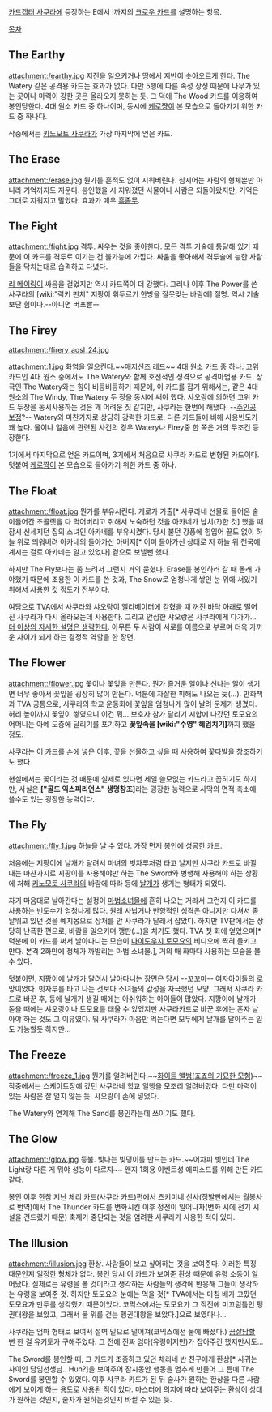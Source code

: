 [[카드캡터 사쿠라]]에 등장하는 E에서 I까지의 [[크로우 카드]]를 설명하는 항목.

[[목차]]

== The Earthy ==
attachment:/earthy.jpg
지진을 일으키거나 땅에서 지반이 솟아오르게 한다. The Watery 같은 공격용 카드는 효과가 없다. 다만 5행에 따른 속성 상성 때문에 나무가 있는 곳이나 마력이 강한 곳은 올라오지 못하는 듯. 그 덕에 The Wood 카드를 이용하여 봉인당한다. 4대 원소 카드 중 하나이며, 동시에 [[케로쨩]]이 본 모습으로 돌아가기 위한 카드 중 하나다.

작중에서는 [[키노모토 사쿠라]]가 가장 마지막에 얻은 카드.

== The Erase ==
attachment:/erase.jpg
뭔가를 흔적도 없이 지워버린다. 심지어는 사람의 형체뿐만 아니라 기억까지도 지운다. 봉인했을 시 지워졌던 사물이나 사람은 되돌아왔지만, 기억은 그대로 지워지고 말았다. 효과가 매우 [[흠좀무]].

== The Fight ==
attachment:/fight.jpg
격투. 싸우는 것을 좋아한다. 모든 격투 기술에 통달해 있기 때문에 이 카드를 격투로 이기는 건 불가능에 가깝다. 싸움을 좋아해서 격투술에 능한 사람들을 닥치는대로 습격하고 다녔다.

[[리 메이링]]이 싸움을 걸었지만 역시 카드쪽이 더 강했다. 그러나 이후 The Power를 쓴 사쿠라의 [wiki:"럭키 펀치" 지팡이 휘두르기 한방을 잘못맞는 바람에] 절명. 역시 기술보단 힘이다.--아니면 버프빨--

== The Firey ==
attachment:/firery_aosl_24.jpg

attachment:1.jpg
화염을 일으킨다.~~[[매지션즈 레드]]~~ 4대 원소 카드 중 하나. 고위 카드인 4대 원소 중에서도 The Watery와 함께 호전적인 성격으로 공격마법용 카드. 상극인 The Watery와는 힘이 비등비등하기 때문에, 이 카드를 잡기 위해서는, 같은 4대 원소의 The Windy, The Watery 두 장을 동시에 써야 했다. 샤오랑에 의하면 고위 카드 두장을 동시사용하는 것은 꽤 어려운 짓 같지만, 사쿠라는 한번에 해냈다. --[[주인공 보정]]?-- Watery와 마찬가지로 상당히 강력한 카드로, 다른 카드들에 비해 사용빈도가 꽤 높다. 물이나 얼음에 관련된 사건의 경우 Watery나 Firey중 한 쪽은 거의 무조건 등장한다.

1기에서 마지막으로 얻은 카드이며, 3기에서 처음으로 사쿠라 카드로 변형된 카드이다. 덧붙여 [[케로쨩]]이 본 모습으로 돌아가기 위한 카드 중 하나.

== The Float ==
attachment:/float.jpg
뭔가를 부유시킨다. 케로가 가출[* 사쿠라네 선물로 들어온 술이들어간 초콜렛을 다 먹어버리고 취해서 노숙하던 것을 아카네가 납치(?)한 것] 했을 때 잠시 신세지던 집의 소녀인 아카네를 부유시켰다. 당시 불던 강풍에 힘입어 끝도 없이 하늘 위로 띄워버려 아카네의 돌아가신 아버지[* 이미 돌아가신 상태로 저 하늘 위 천국에 계시는 걸로 아카네는 알고 있었다] 곁으로 보낼뻔 했다. 

하지만 The Fly보다는 좀 느려서 그런지 거의 묻혔다. Erase를 봉인하러 갈 때 몰래 가야했기 때문에 조용한 이 카드를 쓴 것과, The Snow로 엄청나게 쌓인 눈 위에 서있기 위해서 사용한 것 정도가 전부이다.

여담으로 TVA에서 사쿠라와 샤오랑이 엘리베이터에 갇혔을 때 꺼진 바닥 아래로 떨어진 사쿠라가 다시 올라오는데 사용한다. 그리고 안심한 샤오랑은 사쿠라에게 다가가... [[더 이상의 자세한 설명은 생략한다]]. 아무튼 두 사람이 서로를 이름으로 부르며 더욱 가까운 사이가 되게 하는 결정적 역할을 한 장면.

== The Flower ==
attachment:/flower.jpg
꽃이나 꽃잎을 만든다. 뭔가 즐거운 일이나 신나는 일이 생기면 너무 좋아서 꽃잎을 굉장히 많이 만든다. 덕분에 자잘한 피해도 나오는 듯(…). 만화책과 TVA 공통으로, 사쿠라의 학교 운동회에 꽃잎을 엄청나게 많이 날려 문제가 생겼다. 허리 높이까지 꽃잎이 쌓였으니 이건 뭐… 보호자 참가 달리기 시합에 나갔던 토모요의 어머니는 아예 도중에 달리기를 포기하고 '''꽃잎속을 [wiki:"수영" 헤엄치기]'''까지 했을 정도.

사쿠라는 이 카드를 손에 넣은 이후, 꽃을 선물하고 싶을 때 사용하여 꽃다발을 창조하기도 했다.

현실에서는 꽃이라는 것 때문에 실제로 있다면 제일 쓸모없는 카드라고 꼽히기도 하지만, 사실은 '''["골드 익스피리언스" 생명창조]'''라는 굉장한 능력으로 사막의 면적 축소에 쓸수도 있는 굉장한 능력이다. 

== The Fly ==
attachment:/fly_1.jpg
하늘을 날 수 있다. 가장 먼저 봉인에 성공한 카드.

처음에는 지팡이에 날개가 달려서 마녀의 빗자루처럼 타고 날지만 사쿠라 카드로 바뀔 때는 마찬가지로 지팡이를 사용해야만 하는 The Sword와 병행해 사용해야 하는 상황에 처해 [[키노모토 사쿠라]]의 바람에 따라 등에 [[날개]]가 생기는 형태가 되었다. 

자기 마음대로 날아간다는 설정이 [[마법소녀물]]에 흔히 나오는 거라서 그런지 이 카드를 사용하는 빈도수가 엄청나게 많다. 원래 사납거나 반항적인 성격은 아니지만 다쳐서 좀 날뛰고 있던 것을 예지몽으로 상처를 안 사쿠라가 달래서 잡았다. 하지만 TV판에서는 상당히 난폭한 편으로, 바람을 일으키며 깽판(…)을 치기도 했다. TVA 첫 화에 얻었으며[* 덕분에 이 카드를 써서 날아다니는 모습이 [[다이도우지 토모요]]의 비디오에 찍혀 들키고 만다. 본격 2화만에 정체가 까발리는 마법 소녀물.], 거의 매 화마다 사용하는 모습을 볼 수 있다. 

덧붙이면, 지팡이에 날개가 달려서 날아다니는 장면은 당시 --꼬꼬마-- 여자아이들의 로망이었다. 빗자루를 타고 나는 것보다 소녀들의 감성을 자극했던 모양. 그래서 사쿠라 카드로 바꾼 후, 등에 날개가 생길 때에는 아쉬워하는 아이들이 많았다.  지팡이에 날개가 돋을 때에는 샤오랑이나 토모요를 태울 수 있었지만 사쿠라카드로 바꾼 후에는 혼자 날아야 하는 것도 그 이유였다. 뭐 사쿠라가 마음만 먹는다면 모두에게 날개를 달아주는 일도 가능할듯 하지만…

== The Freeze ==
attachment:/freeze_1.jpg
뭔가를 얼려버린다.~~[[화이트 앨범(죠죠의 기묘한 모험)]]~~ 작중에서는 스케이트장에 갔던 사쿠라네 학교 일행을 모조리 얼려버렸다. 다만 마력이 있는 사람은 잘 얼지 않는 듯. 샤오랑이 손에 넣었다.

The Watery와 연계해 The Sand를 봉인하는데 쓰이기도 했다.

== The Glow ==
attachment:/glow.jpg
등불. 빛나는 빛덩이를 만드는 카드.~~어차피 빛인데 The Light랑 다른 게 뭐야 성능이 다르지~~ 왠지 1회용 이벤트성 에피소드를 위해 만든 카드 같다. 

봉인 이후 한참 지난 체리 카드(사쿠라 카드)편에서 츠키미네 신사(정발판에서는 월봉사로 번역)에서 The Thunder 카드를 변화시킨 이후 정전이 일어나자(변화 시에 전기 시설을 건드렸기 때문) 축제가 중단되는 것을 염려한 사쿠라가 사용한 적이 있다.

== The Illusion ==
attachment:/illusion.jpg
환상. 사람들이 보고 싶어하는 것을 보여준다. 이러한 특징 때문인지 일정한 형체가 없다. 봉인 당시 이 카드가 보여준 환상 때문에 유령 소동이 일어났다. 실제로는 유령을 볼 것이라고 생각하는 사람들의 생각에 반응해 그들이 생각하는 유령을 보여준 것. 하지만 토모요의 눈에는 먹을 것[* TVA에서는 마침 배가 고팠던 토모요가 만두를 생각했기 때문이었다. 코믹스에서는 토모요가 그 직전에 미끄럼틀인 펭귄대왕을 보았고, 그래서 물 위를 걷는 펭귄대왕을 보았다.]으로 보였다나…

사쿠라는 엄마 형태로 보여서 절벽 밑으로 떨어져(코믹스에선 물에 빠졌다.) [[끔살]]당할 뻔 한 걸 유키토가 구해주었다. 그 전에 진짜 엄마(유령이지만)가 잡아주긴 했지만서도…

The Sword를 봉인할 때, 그 카드가 조종하고 있던 체리네 반 친구에게 환상[* 사귀는 사이인 담임선생님.. Huh?]을 보여주어 잠시동안 행동을 멈추게 만들어 그 틈에 The Sword를 봉인할 수 있었다. 이후 사쿠라 카드가 된 뒤 술사가 원하는 환상을 다른 사람에게 보이게 하는 용도로 사용된 적이 있다. 마스터에 의지에 따라 보여주는 환상이 상대가 원하는 것인지, 술자가 원하는것인지 바뀔 수 있는 듯. 
